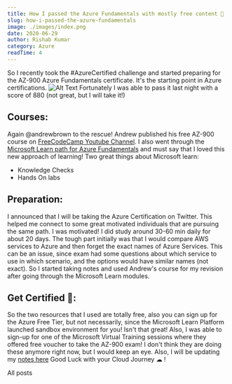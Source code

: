 ```yaml
---
title: How I passed the Azure Fundamentals with mostly free content 📑
slug: how-i-passed-the-azure-fundamentals
image: ./images/index.png
date: 2020-06-29
author: Rishab Kumar
category: Azure
readTime: 4
---
```



So I recently took the #AzureCertified challenge and started preparing for the AZ-900 Azure Fundamentals certificate. It's the starting point in Azure certifications. 
![Alt Text](https://dev-to-uploads.s3.amazonaws.com/i/lbmcreuby4ur6tm733tb.png)
Fortunately I was able to pass it last night with a score of 880 (not great, but I will take it!)

## Courses:
Again @andrewbrown to the rescue! Andrew published his free AZ-900 course on [FreeCodeCamp Youtube Channel](https://youtu.be/NKEFWyqJ5XA).
I also went through the [Microsoft Learn path for Azure Fundamentals](https://docs.microsoft.com/en-us/learn/paths/azure-fundamentals/) and must say that I loved this new approach of learning! Two great things about Microsoft learn:
- Knowledge Checks
- Hands On labs

## Preparation:
I announced that I will be taking the Azure Certification on Twitter. This helped me connect to some great motivated individuals that are pursuing the same path. I was motivated!
I did study around 30-60 min daily for about 20 days.
The tough part initially was that I would compare AWS services to Azure and then forget the exact names of Azure Services. This can be an issue, since exam had some questions about which service to use in which scenario, and the options would have similar names (not exact).
So I started taking notes and used Andrew's course for my revision after going through the Microsoft Learn modules.

## Get Certified 💪:
So the two resources that I used are totally free, also you can sign up for the Azure Free Tier, but not necessarily, since the Microsoft Learn Platform launched sandbox environment for you! Isn't that great!
Also, I was able to sign-up for one of the Microsoft Virtual Training sessions where they offered free voucher to take the AZ-900 exam! I don't think they are doing these anymore right now, but I would keep an eye. 
Also, I will be updating my [notes here](https://rishabkumar7.github.io/CloudNotes/)
Good Luck with your Cloud Journey ☁ !


<Link to="/posts" className="btn center-btn">
All posts
</Link>